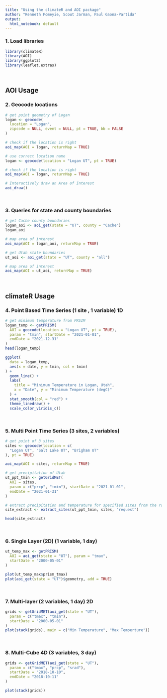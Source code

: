 ```yaml
---
title: "Using the climateR and AOI package"
author: "Kenneth Pomeyie, Scout Jarman, Paul Gaona-Partida"
output:
  html_notebook: default
---
```




### 1. Load libraries
```r
library(climateR)
library(AOI)
library(ggplot2)
library(leaflet.extras)
```

<br>

## AOI Usage
### 2. Geocode locations 
```r
# get point geometry of Logan
logan <- geocode(
  location = "Logan",
  zipcode = NULL, event = NULL, pt = TRUE, bb = FALSE
)
```


```r
# check if the location is right
aoi_map(AOI = logan, returnMap = TRUE)
```


```r
# use correct location name
logan <- geocode(location = "Logan UT", pt = TRUE)
```

```r
# check if the location is right
aoi_map(AOI = logan, returnMap = TRUE)
```


```r
# Interactively draw an Area of Interest
aoi_draw()
```


<br>

### 3. Queries for state and county boundaries
```r
# get Cache county boundaries
logan_aoi <- aoi_get(state = "UT", county = "Cache")
logan_aoi
```


```r
# map area of interest
aoi_map(AOI = logan_aoi, returnMap = TRUE)
```

```r
# get Utah state boundaries
ut_aoi <- aoi_get(state = "UT", county = "all")
```


```r
# map area of interest
aoi_map(AOI = ut_aoi, returnMap = TRUE)
```



<br>

## climateR Usage
### 4. Point Based Time Series (1 site , 1 variable) 1D
```r
# get minimum temperature from PRSIM
logan_temp <- getPRISM(
  AOI = geocode(location = "Logan UT", pt = TRUE),
  param = "tmin", startDate = "2021-01-01",
  endDate = "2021-12-31"
)
head(logan_temp)
```

```r
ggplot(
  data = logan_temp,
  aes(x = date, y = tmin, col = tmin)
) +
  geom_line() +
  labs(
    title = "Minimum Temperature in Logan, Utah",
    x = "Date", y = "Minimum Temperature (degC)"
  ) +
  stat_smooth(col = "red") +
  theme_linedraw() +
  scale_color_viridis_c()
```


<br>

### 5. Multi Point Time Series (3 sites, 2 variables)
```r
# get point of 3 sites
sites <- geocode(location = c(
  "Logan UT", "Salt Lake UT", "Brigham UT"
), pt = TRUE)

aoi_map(AOI = sites, returnMap = TRUE)
```

```r
# get precipitation of Utah
ut_ppt_tmin <- getGridMET(
  AOI = sites,
  param = c("prcp", "tmin"), startDate = "2021-01-01",
  endDate = "2021-01-31"
)
```

```r
# extract precipitation and temperature for specified sites from the raster stack
site_extract <- extract_sites(ut_ppt_tmin, sites, "request")

head(site_extract)
```

<br>

### 6. Single Layer (2D) (1 variable, 1 day)
```r
ut_temp_max <- getPRISM(
  AOI = aoi_get(state = "UT"), param = "tmax",
  startDate = "2000-05-01"
)

plot(ut_temp_max$prism_tmax)
plot(aoi_get(state = "UT")$geometry, add = TRUE)
```
<br>

### 7. Multi-layer (2 variables, 1 day) 2D
```r
grids <- getGridMET(aoi_get(state = "UT"),
  param = c("tmax", "tmin"),
  startDate = "2000-05-01"
)
plot(stack(grids), main = c("Min Temperature", "Max Temperture"))
```

<br>

### 8. Multi-Cube 4D (3 variables, 3 day)
```r
grids <- getGridMET(aoi_get(state = "UT"),
  param = c("tmax", "prcp", "srad"),
  startDate = "2018-10-10",
  endDate = "2018-10-11"
)

plot(stack(grids))
```
